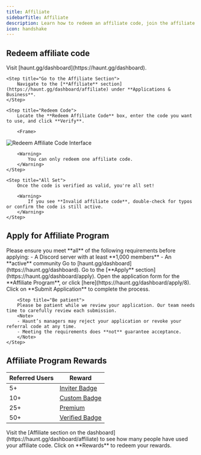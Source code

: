 ---
title: Affiliate
sidebarTitle: Affiliate
description: Learn how to redeem an affiliate code, join the affiliate program on haunt.gg, and start earning rewards
icon: handshake
---

## Redeem affiliate code

<Steps>
    <Step title="Open the Dashboard">  
        Visit [haunt.gg/dashboard](https://haunt.gg/dashboard).
    </Step>  

    <Step title="Go to the Affiliate Section">  
        Navigate to the [**Affiliate** section](https://haunt.gg/dashboard/affiliate) under **Applications & Business**.
    </Step> 

    <Step title="Redeem Code">  
        Locate the **Redeem Affiliate Code** box, enter the code you want to use, and click **Verify**.

        <Frame>
  ![Redeem Affiliate Code Interface](../images/redeem_affiliate_code.png)
</Frame>

        <Warning>
            You can only redeem one affiliate code.
        </Warning>
    </Step> 

    <Step title="All Set">  
        Once the code is verified as valid, you're all set!

        <Warning>
            If you see **Invalid affiliate code**, double-check for typos or confirm the code is still active.
        </Warning>
    </Step> 
</Steps>

## Apply for Affiliate Program

<Warning>  
Please ensure you meet **all** of the following requirements before applying:  
- A Discord server with at least **1,000 members**  
- An **active** community  
</Warning>

<Steps>  
    <Step title="Open the Dashboard">  
        Go to [haunt.gg/dashboard](https://haunt.gg/dashboard).
    </Step>  
    <Step title="Navigate to the Apply Section">  
        Go to the [**Apply** section](https://haunt.gg/dashboard/apply).
    </Step>  
    <Step title="Open the Affiliate Application">  
        Open the application form for the **Affiliate Program**, or click [here](https://haunt.gg/dashboard/apply/8).
    </Step>  
    <Step title="Submit Your Application">  
        Click on **Submit Application** to complete the process.
        </Step>

        <Step title="Be patient">  
        Please be patient while we review your application. Our team needs time to carefully review each submission. 
        <Note>  
        - Haunt’s managers may reject your application or revoke your referral code at any time.  
        - Meeting the requirements does **not** guarantee acceptance.  
        </Note> 
    </Step>  
</Steps>

## Affiliate Program Rewards

| Referred Users | Reward                                                                 |
|----------------|------------------------------------------------------------------------|
| 5+             | [Inviter Badge](https://help.haunt.gg/customization/badges#inviter-badge)   |
| 10+            | [Custom Badge](https://help.haunt.gg/customization/badges#custom-badges)    |
| 25+            | [Premium](https://help.haunt.gg/guides/premium#premium-features)           |
| 50+            | [Verified Badge](https://help.haunt.gg/customization/badges#verified-badge) |

<Note>
    Visit the [Affiliate section on the dashboard](https://haunt.gg/dashboard/affiliate) to see how many people have used your affiliate code. Click on **Rewards** to redeem your rewards.
</Note>



